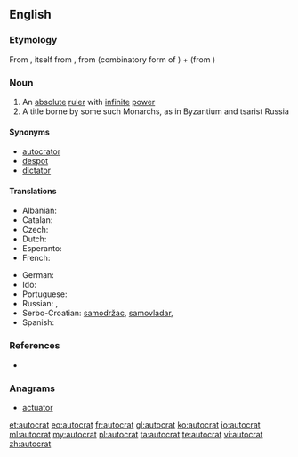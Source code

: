 ==English==

===Etymology===
From {{etyl|fr}} {{term|autocrate|lang=fr}}, itself from {{etyl|grc}} {{term|αὐτοκρατής|sc=polytonic|tr=autokratēs||sovereign}}, from {{term|αὐτο-|sc=polytonic|tr=[[auto-]]||self}} (combinatory form of {{term|αὐτός|sc=polytonic}}) + {{term|κρατία|sc=polytonic|tr=kratia||rule}} (from {{term|κράτος|sc=polytonic|tr=kratos||strength, power}})

===Noun===
{{en-noun}}

# An [[absolute]] [[ruler]] with [[infinite]] [[power]]
# A title borne by some such Monarchs, as in Byzantium and tsarist Russia

====Synonyms====
* [[autocrator]]
* [[despot]]
* [[dictator]]

====Translations====
{{trans-top|ruler with absolute power}}
* Albanian: {{t+|sq|autokrat|m}}
* Catalan: {{t-|ca|autòcrata|m|f}}
* Czech: {{t-|cs|samovládce|m}}
* Dutch: {{t+|nl|autocraat|m}}
* Esperanto: {{t-|eo|aŭtokrato}}
* French: {{t+|fr|autocrate|m}}
{{trans-mid}}
* German: {{t+|de|Autokrat|m}}
* Ido: {{t+|io|autokrato}}
* Portuguese: {{t+|pt|autocrata|m|f}}
* Russian: {{t+|ru|автократ|m|alt=автокра́т|tr=abtokrát}}, {{t+|ru|самодержец|m|alt=самодéржец|tr=samodéržec}}
* Serbo-Croatian: [[samodržac]], [[samovladar]], {{t-|sh|autokrat|m}}
* Spanish: {{t-|es|autócrata|m}}
{{trans-bottom}}

===References===
* {{R:Online Etymology Dictionary}}

===Anagrams===
* [[actuator#English|actuator]]

[[et:autocrat]]
[[eo:autocrat]]
[[fr:autocrat]]
[[gl:autocrat]]
[[ko:autocrat]]
[[io:autocrat]]
[[ml:autocrat]]
[[my:autocrat]]
[[pl:autocrat]]
[[ta:autocrat]]
[[te:autocrat]]
[[vi:autocrat]]
[[zh:autocrat]]